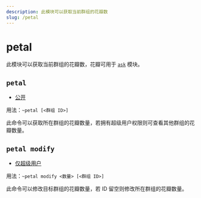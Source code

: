 ```yaml
---
description: 此模块可以获取当前群组的花瓣数
slug: /petal
---
```


# petal

此模块可以获取当前群组的花瓣数，花瓣可用于 [`ask`](ask) 模块。

## `petal`

- [公开](permissions)

用法：`~petal [<群组 ID>]`

此命令可以获取所在群组的花瓣数量，若拥有超级用户权限则可查看其他群组的花瓣数量。

## `petal modify`

- [仅超级用户](permissions)

用法：`~petal modify <数量> [<群组 ID>]`

此命令可以修改目标群组的花瓣数量，若 ID 留空则修改所在群组的花瓣数量。